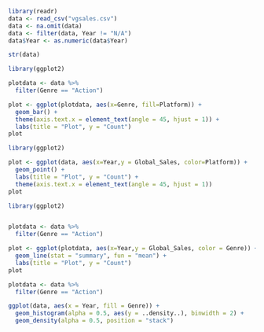 

```r
library(readr)
data <- read_csv("vgsales.csv")
data <- na.omit(data)
data <- filter(data, Year != "N/A")
data$Year <- as.numeric(data$Year)
```

```r
str(data)
```

```r
library(ggplot2)

plotdata <- data %>%
  filter(Genre == "Action")

plot <- ggplot(plotdata, aes(x=Genre, fill=Platform)) + 
  geom_bar() +
  theme(axis.text.x = element_text(angle = 45, hjust = 1)) +
  labs(title = "Plot", y = "Count") 
plot
```


```r
library(ggplot2)

plot <- ggplot(data, aes(x=Year,y = Global_Sales, color=Platform)) + 
  geom_point() +
  labs(title = "Plot", y = "Count") +
  theme(axis.text.x = element_text(angle = 45, hjust = 1))
plot
```


```r
library(ggplot2)


plotdata <- data %>%
  filter(Genre == "Action")

plot <- ggplot(plotdata, aes(x=Year,y = Global_Sales, color = Genre)) + 
  geom_line(stat = "summary", fun = "mean") +
  labs(title = "Plot", y = "Count") 
plot
```
```r
plotdata <- data %>%
  filter(Genre == "Action")

ggplot(data, aes(x = Year, fill = Genre)) +
  geom_histogram(alpha = 0.5, aes(y = ..density..), binwidth = 2) + 
  geom_density(alpha = 0.5, position = "stack")
```
